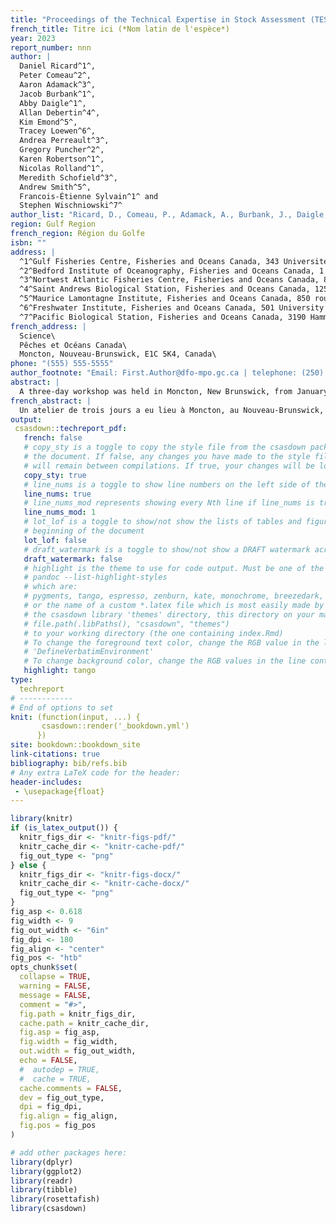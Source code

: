 ```yaml
---
title: "Proceedings of the Technical Expertise in Stock Assessment (TESA) national workshop on best pratices in age estimation, 31 January to 02 February 2023 in Moncton, New Brunswick"
french_title: Titre ici (*Nom latin de l'espèce*)
year: 2023
report_number: nnn
author: |
  Daniel Ricard^1^,
  Peter Comeau^2^,
  Aaron Adamack^3^,
  Jacob Burbank^1^,
  Abby Daigle^1^,
  Allan Debertin^4^,
  Kim Emond^5^,
  Tracey Loewen^6^,
  Andrea Perreault^3^,
  Gregory Puncher^2^,
  Karen Robertson^1^,
  Nicolas Rolland^1^,
  Meredith Schofield^3^,
  Andrew Smith^5^,
  Francois-Étienne Sylvain^1^ and
  Stephen Wischniowski^7^
author_list: "Ricard, D., Comeau, P., Adamack, A., Burbank, J., Daigle, A., Debertin, A., Emond, K., Loewen, T., Perreault, A., Puncher, G., Robertson, K., Rolland, N., Schofield, M., Smith, A., Sylvain, F.-É. and Wischniowski, S."
region: Gulf Region
french_region: Région du Golfe
isbn: ""
address: |
  ^1^Gulf Fisheries Centre, Fisheries and Oceans Canada, 343 Université Avenue, Moncton, New Brunswick, E1C 9B6\
  ^2^Bedford Institute of Oceanography, Fisheries and Oceans Canada, 1 Challenger Dr., Dartmouth, Nova Scotia, B2Y 4A2\
  ^3^Nortwest Atlantic Fisheries Centre, Fisheries and Oceans Canada, 80 E White Hills Rd, St. John's, Newfoundland and Labrador, A1A 5J7\
  ^4^Saint Andrews Biological Station, Fisheries and Oceans Canada, 125 Marine Science Dr., St. Andrews, New Brunswick, E5B 0E4\
  ^5^Maurice Lamontagne Institute, Fisheries and Oceans Canada, 850 route de la Mer, Mont-Joli, Québec, QC G5H 3Z4\
  ^6^Freshwater Institute, Fisheries and Oceans Canada, 501 University Crescent, Winnipeg, Manitoba, R3T 2N6\
  ^7^Pacific Biological Station, Fisheries and Oceans Canada, 3190 Hammond Bay Road, Nanaimo, British Columbia, V9T 6N7\
french_address: |
  Science\
  Pêches et Océans Canada\
  Moncton, Nouveau-Brunswick, E1C 5K4, Canada\
phone: "(555) 555-5555"
author_footnote: "Email: First.Author@dfo-mpo.gc.ca | telephone: (250) 756-5555"
abstract: |
  A three-day workshop was held in Moncton, New Brunswick, from January 31 to February 02 2023. The aim of the workshop was to examine and discuss best practices in the use of structures for age estimation. 
french_abstract: |
  Un atelier de trois jours a eu lieu à Moncton, au Nouveau-Brunswick, du 31 janvier au 02 février 2023. Le but de l'atelier était d'examiner et de discuter des meilleures pratiques dans l'utilisation des structures pour l'estimation de l'âge.
output:
 csasdown::techreport_pdf:
   french: false
   # copy_sty is a toggle to copy the style file from the csasdown package every time you compile
   # the document. If false, any changes you have made to the style file in your project
   # will remain between compilations. If true, your changes will be lost when you compile
   copy_sty: true
   # line_nums is a toggle to show line numbers on the left side of the page. 
   line_nums: true
   # line_nums_mod represents showing every Nth line if line_nums is true
   line_nums_mod: 1
   # lot_lof is a toggle to show/not show the lists of tables and figures at the
   # beginning of the document
   lot_lof: false
   # draft_watermark is a toggle to show/not show a DRAFT watermark across every page
   draft_watermark: false
   # highlight is the theme to use for code output. Must be one of the list given by:
   # pandoc --list-highlight-styles
   # which are:
   # pygments, tango, espresso, zenburn, kate, monochrome, breezedark, haddock
   # or the name of a custom *.latex file which is most easily made by copying one from 
   # the csasdown library 'themes' directory, this directory on your machine:
   # file.path(.libPaths(), "csasdown", "themes")
   # to your working directory (the one containing index.Rmd)
   # To change the foreground text color, change the RGB value in the line containing
   # 'DefineVerbatimEnvironment'
   # To change background color, change the RGB values in the line containing 'shadecolor'
   highlight: tango
type:
  techreport
# ------------
# End of options to set
knit: (function(input, ...) {
       csasdown::render('_bookdown.yml')
      })
site: bookdown::bookdown_site
link-citations: true
bibliography: bib/refs.bib
# Any extra LaTeX code for the header:
header-includes:
 - \usepackage{float}
---
```


```r
library(knitr)
if (is_latex_output()) {
  knitr_figs_dir <- "knitr-figs-pdf/"
  knitr_cache_dir <- "knitr-cache-pdf/"
  fig_out_type <- "png"
} else {
  knitr_figs_dir <- "knitr-figs-docx/"
  knitr_cache_dir <- "knitr-cache-docx/"
  fig_out_type <- "png"
}
fig_asp <- 0.618
fig_width <- 9
fig_out_width <- "6in"
fig_dpi <- 180
fig_align <- "center"
fig_pos <- "htb"
opts_chunk$set(
  collapse = TRUE,
  warning = FALSE,
  message = FALSE,
  comment = "#>",
  fig.path = knitr_figs_dir,
  cache.path = knitr_cache_dir,
  fig.asp = fig_asp,
  fig.width = fig_width,
  out.width = fig_out_width,
  echo = FALSE,
  #  autodep = TRUE,
  #  cache = TRUE,
  cache.comments = FALSE,
  dev = fig_out_type,
  dpi = fig_dpi,
  fig.align = fig_align,
  fig.pos = fig_pos
)
```

```r
# add other packages here:
library(dplyr)
library(ggplot2)
library(readr)
library(tibble)
library(rosettafish)
library(csasdown)
```
